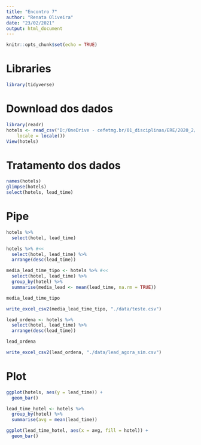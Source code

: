 ---
title: "Encontro 7"
author: "Renata Oliveira"
date: "23/02/2021"
output: html_document
---

```{r setup, include=FALSE}
knitr::opts_chunk$set(echo = TRUE)
```

# Libraries

```{r}
library(tidyverse)
```


# Download dos dados

```{r}
library(readr)
hotels <- read_csv("D:/OneDrive - cefetmg.br/01_disciplinas/ERE/2020_2/R_ppga/01_aulas/class07_datapos/data/hotels.csv", 
    locale = locale())
View(hotels)
```

# Tratamento dos dados

```{r}
names(hotels)
glimpse(hotels)
select(hotels, lead_time)
```

# Pipe

```{r}
hotels %>%
  select(hotel, lead_time)
```

```{r}
hotels %>% #<<
  select(hotel, lead_time) %>%
  arrange(desc(lead_time))
```

```{r}
media_lead_time_tipo <- hotels %>% #<<
  select(hotel, lead_time) %>%
  group_by(hotel) %>% 
  summarise(media_lead <- mean(lead_time, na.rm = TRUE))

media_lead_time_tipo
```
```{r}
write_excel_csv2(media_lead_time_tipo, "./data/teste.csv")
```


```{r}
lead_ordena <- hotels %>% 
  select(hotel, lead_time) %>%
  arrange(desc(lead_time))

lead_ordena
```

```{r}
write_excel_csv2(lead_ordena, "./data/lead_agora_sim.csv")
```

# Plot

```{r}
ggplot(hotels, aes(y = lead_time)) + 
  geom_bar()
```

```{r}

lead_time_hotel <- hotels %>% 
  group_by(hotel) %>%
  summarise(avg = mean(lead_time))

ggplot(lead_time_hotel, aes(x = avg, fill = hotel)) + 
  geom_bar()
```

